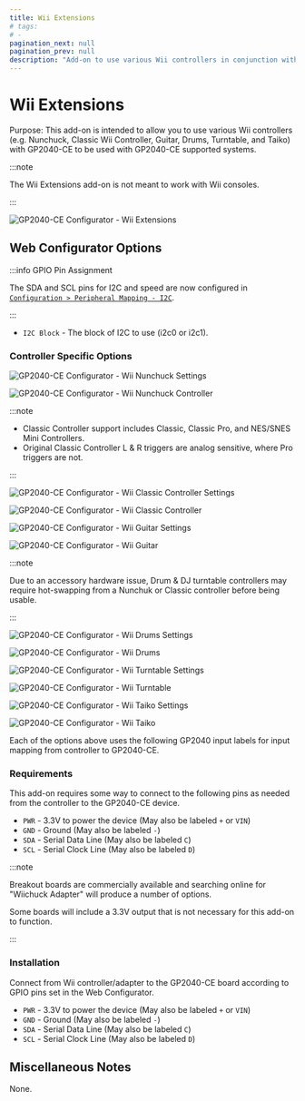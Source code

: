 ---
title: Wii Extensions
# tags:
# -
pagination_next: null
pagination_prev: null
description: "Add-on to use various Wii controllers in conjunction with GP2040-CE to send inputs to supported systems"
---


# Wii Extensions

Purpose: This add-on is intended to allow you to use various Wii controllers (e.g. Nunchuck, Classic Wii Controller, Guitar, Drums, Turntable, and Taiko) with GP2040-CE to be used with GP2040-CE supported systems.

:::note

The Wii Extensions add-on is not meant to work with Wii consoles.

:::

![GP2040-CE Configurator - Wii Extensions](../assets/images/gpc-add-ons-wii-extensions.png)

## Web Configurator Options

:::info GPIO Pin Assignment

The SDA and SCL pins for I2C and speed are now configured in [`Configuration > Peripheral Mapping - I2C`](../web-configurator/menu-pages/03-peripheral-mapping.mdx#i2c).

:::

- `I2C Block` - The block of I2C to use (i2c0 or i2c1).

### Controller Specific Options

<Tabs groupId="wii-extenstions" defaultValue="Nunchuck">
<TabItem value="Nunchuck" label="Nunchuck" default>

![GP2040-CE Configurator - Wii Nunchuck Settings](../assets/images/gpc-add-ons-wii-extensions-nunchuck.png)

![GP2040-CE Configurator - Wii Nunchuck Controller](../assets/images/wii-extension-controllers/nunchuck.svg)

</TabItem>
<TabItem value="Classic" label="Classic" default>

:::note

- Classic Controller support includes Classic, Classic Pro, and NES/SNES Mini Controllers.
- Original Classic Controller L & R triggers are analog sensitive, where Pro triggers are not.

:::

![GP2040-CE Configurator - Wii Classic Controller Settings](../assets/images/gpc-add-ons-wii-extensions-classic.png)

![GP2040-CE Configurator - Wii Classic Controller](../assets/images/wii-extension-controllers/classic.svg)

</TabItem>
<TabItem value="Guitar" label="Guitar" default>

![GP2040-CE Configurator - Wii Guitar Settings](../assets/images/gpc-add-ons-wii-extensions-guitar.png)

![GP2040-CE Configurator - Wii Guitar](../assets/images/wii-extension-controllers/guitar.svg)

</TabItem>
<TabItem value="Drums" label="Drums" default>

:::note

Due to an accessory hardware issue, Drum & DJ turntable controllers may require hot-swapping from a Nunchuk or Classic controller before being usable.

:::

![GP2040-CE Configurator - Wii Drums Settings](../assets/images/gpc-add-ons-wii-extensions-drums.png)

![GP2040-CE Configurator - Wii Drums](../assets/images/wii-extension-controllers/drums.svg)

</TabItem>
<TabItem value="Turntable" label="Turntable" default>

![GP2040-CE Configurator - Wii Turntable Settings](../assets/images/gpc-add-ons-wii-extensions-turntable.png)

![GP2040-CE Configurator - Wii Turntable](../assets/images/wii-extension-controllers/turntable.svg)

</TabItem>
<TabItem value="Taiko" label="Taiko" default>

![GP2040-CE Configurator - Wii Taiko Settings](../assets/images/gpc-add-ons-wii-extensions-taiko.png)

![GP2040-CE Configurator - Wii Taiko](../assets/images/wii-extension-controllers/taiko.svg)

</TabItem>
</Tabs>

Each of the options above uses the following GP2040 input labels for input mapping from controller to GP2040-CE.

<InputTable />

### Requirements

This add-on requires some way to connect to the following pins as needed from the controller to the GP2040-CE device.

- `PWR` - 3.3V to power the device (May also be labeled `+` or `VIN`)
- `GND` - Ground (May also be labeled `-`)
- `SDA` - Serial Data Line (May also be labeled `C`)
- `SCL` - Serial Clock Line (May also be labeled `D`)

:::note

Breakout boards are commercially available and searching online for "Wiichuck Adapter" will produce a number of options.

Some boards will include a 3.3V output that is not necessary for this add-on to function.

:::

### Installation

Connect from Wii controller/adapter to the GP2040-CE board according to GPIO pins set in the Web Configurator.

- `PWR` - 3.3V to power the device (May also be labeled `+` or `VIN`)
- `GND` - Ground (May also be labeled `-`)
- `SDA` - Serial Data Line (May also be labeled `C`)
- `SCL` - Serial Clock Line (May also be labeled `D`)

## Miscellaneous Notes

None.
